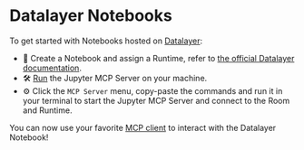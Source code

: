 # Datalayer Notebooks

To get started with Notebooks hosted on [Datalayer](https://datalayer.app):

- 🚀 Create a Notebook and assign a Runtime, refer to [the official Datalayer documentation](https://docs.datalayer.app/editors-notebook/).
- 🛠️ [Run](/run) the Jupyter MCP Server on your machine.
- ⚙️ Click the `MCP Server` menu, copy-paste the commands and run it in your terminal to start the Jupyter MCP Server and connect to the Room and Runtime.

You can now use your favorite [MCP client](/clients) to interact with the Datalayer Notebook!
